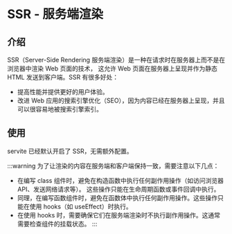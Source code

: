 # SSR - 服务端渲染

## 介绍

SSR（Server-Side Rendering 服务端渲染）是一种在请求时在服务器上而不是在浏览器中渲染 Web 页面的技术，
这允许 Web 页面在服务器上呈现并作为静态 HTML 发送到客户端。SSR 有很多好处：

- 提高性能并提供更好的用户体验。
- 改进 Web 应用的搜索引擎优化（SEO），因为内容已经在服务器上呈现，并且可以很容易地被搜索引擎索引。

## 使用

servite 已经默认开启了 SSR，无需额外配置。

:::warning
为了让渲染的内容在服务端和客户端保持一致，需要注意以下几点：

- 在编写 class 组件时，避免在构造函数中执行任何副作用操作（如访问浏览器 API、发送网络请求等）。
  这些操作只能在生命周期函数或事件回调中执行。
- 同理，在编写函数组件时，避免在函数体中执行任何副作用操作。这些操作只能在使用 hooks（如 useEffect）时执行。
- 在使用 hooks 时，需要确保它们在服务端渲染时不执行副作用操作。这通常需要检查组件的挂载状态。
  :::
